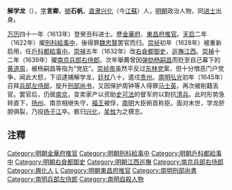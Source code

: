 '''解学龙'''（{{bd|1585年||1645年||H}}），[[表字|字]]'''言卿'''，[[號|號]]'''石帆'''，[[南直隶|直隶]][[兴化县_(江苏)|兴化]]（今[[江蘇|江蘇]]）人，[[明朝|明朝]]政治人物，同[[进士|进士]]出身。

[[万历|万历]]四十一年（1613年）登癸丑科进士。歷[[金華府|金華府]]、[[東昌府|東昌府]][[推官|推官]]。[[天启|天启]]二年（1622年）擢[[刑科|刑科]][[給事中|給事中]]，後得罪[[魏忠賢|魏忠賢]]罢官而归。[[崇祯|崇祯]]初年（1628年）被重新启用，任[[戶科|戶科]][[都給事中|都給事中]]。[[崇禎|崇禎]]五年（1632年）改[[右僉都御史|右僉都御史]]，[[巡撫|巡撫]][[江西|江西]]。[[崇禎|崇禎]]十二年（1639年）擢[[南京|南京]][[兵部右侍郎|兵部右侍郎]]。次年舉薦曾因[[弹劾|弹劾]][[杨嗣昌|杨嗣昌]]而贬至自己幕下的[[黄道周|黄道周]]，被杨嗣昌等指为“党庇”。[[崇祯帝|崇祯帝]]虽然平反过[[东林党|东林党]]案，但十分憎恶门户党争，闻此大怒，下诏逮捕解学龙，[[廷杖|廷杖]]八十，遣戍[[贵州|贵州]]。[[南明|南明]][[弘光|弘光]]初年（1645年）召拜[[兵部左侍郎|兵部左侍郎]]，旋升[[刑部尚书|刑部尚书]]，又因保护周钟等人得罪[[马士英|马士英]]，再次被削籍丢官。罢官后，仍居[[南京|南京]]，变卖家产以资助[[史可法|史可法]]的督军府以對抗[[清兵|清兵]]。此时形势急转直下，[[扬州|扬州]]、南京相继失守，[[福王|福王]]被俘，[[南明|南明]]大臣俯首称臣。面对末世，学龙肝胆俱裂，乃投[[扬子江|扬子江]]卒。骸归[[兴化县_(江苏)|兴化]]，[[吴甡|吴甡]]为之撰志。

== 注釋 ==
{{reflist|2}}

{{兴化八大家}}
{{萬曆四十一年癸丑科殿試金榜}}
{{DEFAULTSORT:Xie解}}
[[Category:明朝金華府推官|Category:明朝金華府推官]]
[[Category:明朝刑科給事中|Category:明朝刑科給事中]]
[[Category:明朝戶科都給事中|Category:明朝戶科都給事中]]
[[Category:明朝右僉都御史|Category:明朝右僉都御史]]
[[Category:明朝江西巡撫|Category:明朝江西巡撫]]
[[Category:南京兵部右侍郎|Category:南京兵部右侍郎]]
[[Category:興化人|Category:興化人]]
[[Category:解姓|L]]
[[Category:明朝東昌府推官|Category:明朝東昌府推官]]
[[Category:南明刑部尚書|Category:南明刑部尚書]]
[[Category:南明兵部左侍郎|Category:南明兵部左侍郎]]
[[Category:南明自殺人物|Category:南明自殺人物]]